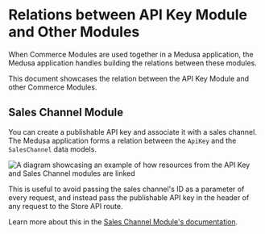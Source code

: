 # Relations between API Key Module and Other Modules

When Commerce Modules are used together in a Medusa application, the Medusa application handles building the relations between these modules.

This document showcases the relation between the API Key Module and other Commerce Modules.

## Sales Channel Module

You can create a publishable API key and associate it with a sales channel. The Medusa application forms a relation between the `ApiKey` and the `SalesChannel` data models.

![A diagram showcasing an example of how resources from the API Key and Sales Channel modules are linked](https://res.cloudinary.com/dza7lstvk/image/upload/v1710170465/Medusa%20Resources/api-key-sales-channel_ylpl6t.jpg)

This is useful to avoid passing the sales channel's ID as a parameter of every request, and instead pass the publishable API key in the header of any request to the Store API route.

Learn more about this in the [Sales Channel Module's documentation](../../sales-channel/publishable-api-keys/page.mdx).
